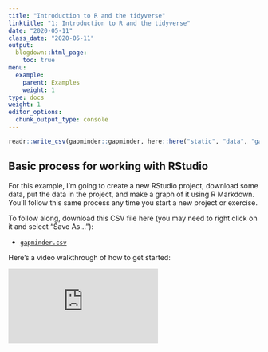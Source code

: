 ```yaml
---
title: "Introduction to R and the tidyverse"
linktitle: "1: Introduction to R and the tidyverse"
date: "2020-05-11"
class_date: "2020-05-11"
output:
  blogdown::html_page:
    toc: true
menu:
  example:
    parent: Examples
    weight: 1
type: docs
weight: 1
editor_options: 
  chunk_output_type: console
---
```


```r
readr::write_csv(gapminder::gapminder, here::here("static", "data", "gapminder.csv"))
```

## Basic process for working with RStudio

For this example, I'm going to create a new RStudio project, download some data, put the data in the project, and make a graph of it using R Markdown. You'll follow this same process any time you start a new project or exercise.

To follow along, download this CSV file here (you may need to right click on it and select "Save As…"):

- [<i class="fas fa-file-csv"></i> `gapminder.csv`](/data/gapminder.csv)

Here's a video walkthrough of how to get started:

<div class="embed-responsive embed-responsive-16by9">
<iframe class="embed-responsive-item" src="https://www.youtube.com/embed/kXlZbDZpfR0" frameborder="0" allow="accelerometer; autoplay; encrypted-media; gyroscope; picture-in-picture" allowfullscreen></iframe>
</div>
